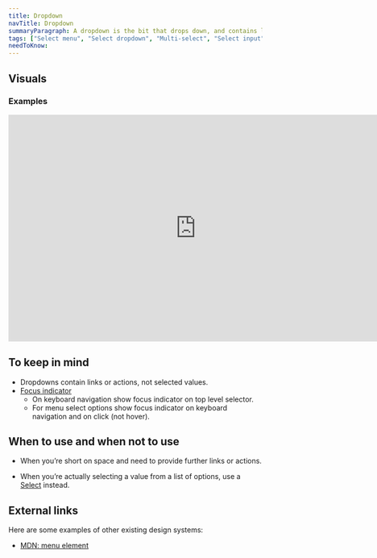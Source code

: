 ```yaml
---
title: Dropdown
navTitle: Dropdown
summaryParagraph: A dropdown is the bit that drops down, and contains links or actions, NOT selected values.
tags: ["Select menu", "Select dropdown", "Multi-select", "Select input"]
needToKnow:
---
```



## Visuals

### Examples

<iframe style="border: none;" width="744" height="450" src="https://www.figma.com/embed?embed_host=share&url=https%3A%2F%2Fwww.figma.com%2Ffile%2Fe3TyAOZKfLg9cA01Iy1Mgm%2FKaizen-Site-embed%3Fnode-id%3D1319%253A0" allowfullscreen></iframe>

## To keep in mind

*   Dropdowns contain links or actions, not selected values.
*   [Focus indicator](/guidelines/interaction-states#focus-indicator)
    * On keyboard navigation show focus indicator on top level selector.
    * For menu select options show focus indicator on keyboard navigation and on click (not hover).


## When to use and when not to use

<WhenToUseAndWhenNotToUse>
<WhenToUse>

*   When you’re short on space and need to provide further links or actions.

</WhenToUse>
<WhenNotToUse>

*   When you’re actually selecting a value from a list of options, use a [Select](/components/select) instead.

</WhenNotToUse>
</WhenToUseAndWhenNotToUse>


## External links

Here are some examples of other existing design systems:

- [MDN: menu element](https://developer.mozilla.org/en-US/docs/Web/HTML/Element/menu)
